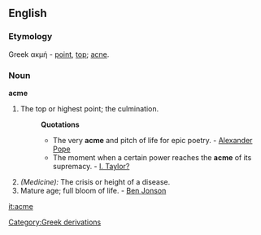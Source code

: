 ==English==
===Etymology===
Greek ακμή - [[point]], [[top]]; [[acne]].
===Noun===
'''acme'''

# The top or highest point; the culmination.
#:'''Quotations'''
#:* The very '''acme''' and pitch of life for epic poetry. - [[Alexander Pope]]
#:* The moment when a certain power reaches the '''acme''' of its supremacy. - [[I. Taylor?]]
#''(Medicine):'' The crisis or height of a disease.
# Mature age; full bloom of life. - [[Ben Jonson]]

[[it:acme]]
[[Category:Greek derivations]]